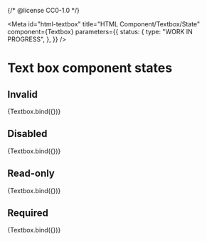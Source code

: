 {/* @license CC0-1.0 */}


<Meta
  id="html-textbox"
  title="HTML Component/Textbox/State"
  component={Textbox}
  parameters={{
    status: {
      type: "WORK IN PROGRESS",
    },
  }}
/>

# Text box component states

## Invalid

<Canvas>
  <Story
    name="Invalid"
    args={{
      ...exampleArgs,
      invalid: true,
    }}
  >
    {Textbox.bind({})}
  </Story>
</Canvas>

## Disabled

<Canvas>
  <Story
    name="Disabled"
    args={{
      ...exampleArgs,
      disabled: true,
    }}
  >
    {Textbox.bind({})}
  </Story>
</Canvas>

## Read-only

<Canvas>
  <Story
    name="Read-only"
    args={{
      ...exampleArgs,
      readOnly: true,
    }}
  >
    {Textbox.bind({})}
  </Story>
</Canvas>

## Required

<Canvas>
  <Story
    name="Required"
    args={{
      required: true,
    }}
  >
    {Textbox.bind({})}
  </Story>
</Canvas>
